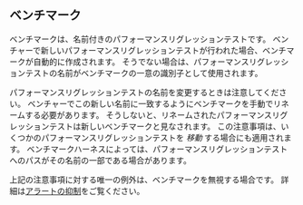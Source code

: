 ## ベンチマーク
ベンチマークは、名前付きのパフォーマンスリグレッションテストです。 ベンチャーで新しいパフォーマンスリグレッションテストが行われた場合、ベンチマークが自動的に作成されます。 そうでない場合は、パフォーマンスリグレッションテストの名前がベンチマークの一意の識別子として使用されます。

パフォーマンスリグレッションテストの名前を変更するときは注意してください。 ベンチャーでこの新しい名前に一致するようにベンチマークを手動でリネームする必要があります。 そうしないと、リネームされたパフォーマンスリグレッションテストは新しいベンチマークと見なされます。 この注意事項は、いくつかのパフォーマンスリグレッションテストを _移動_ する場合にも適用されます。 ベンチマークハーネスによっては、パフォーマンスリグレッションテストへのパスがその名前の一部である場合があります。

上記の注意事項に対する唯一の例外は、ベンチマークを無視する場合です。 詳細は[アラートの抑制](/ja/docs/explanation/thresholds/)をご覧ください。